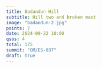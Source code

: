 ```yaml
---
title: Badandun Hill
subtitle: Hill two and broken mast
image: "badandun-2.jpg"
points: 7
date: 2024-09-22 10:00
qsos: 4
total: 175
summit: "GM/ES-037"
draft: true
---
```

